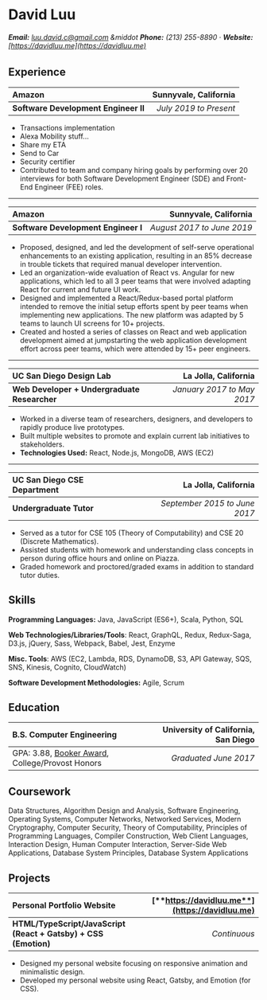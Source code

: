 # David Luu
###### **Email:** [luu.david.c@gmail.com](mailto:luu.david.c@gmail.com) &middot **Phone:** (213) 255-8890 &middot; **Website:** [https://davidluu.me](https://davidluu.me)

## Experience

| **Amazon**                           | **Sunnyvale, California** |
| :----------------------------------- | ------------------------: |
| **Software Development Engineer II** | *July 2019 to Present*    |

* Transactions implementation
* Alexa Mobility stuff...
* Share my ETA
* Send to Car
* Security certifier
* Contributed to team and company hiring goals by performing over 20 interviews for both Software Development Engineer (SDE) and Front-End Engineer (FEE) roles.

---

| **Amazon**                          | **Sunnyvale, California**  |
| :---------------------------------- | -------------------------: |
| **Software Development Engineer I** | *August 2017 to June 2019* |

* Proposed, designed, and led the development of self-serve operational enhancements to an existing application, resulting in an 85% decrease in trouble tickets that required manual developer intervention.
* Led an organization-wide evaluation of React vs. Angular for new applications, which led to all 3 peer teams that were involved adapting React for current and future UI work.
* Designed and implemented a React/Redux-based portal platform intended to remove the initial setup efforts spent by peer teams when implementing new applications. The new platform was adapted by 5 teams to launch UI screens for 10+ projects.
* Created and hosted a series of classes on React and web application development aimed at jumpstarting the web application development effort across peer teams, which were attended by 15+ peer engineers.

---

| **UC San Diego Design Lab**                  | **La Jolla, California**   |
| :------------------------------------------- | -------------------------: |
| **Web Developer + Undergraduate Researcher** | *January 2017 to May 2017* |

* Worked in a diverse team of researchers, designers, and developers to rapidly produce live prototypes.
* Built multiple websites to promote and explain current lab initiatives to stakeholders.
* **Technologies Used:** React, Node.js, MongoDB, AWS (EC2)

---

| **UC San Diego CSE Department**      | **La Jolla, California**      |
| :----------------------------------- | ----------------------------: |
| **Undergraduate Tutor**              | *September 2015 to June 2017* |

* Served as a tutor for CSE 105 (Theory of Computability) and CSE 20 (Discrete Mathematics).
* Assisted students with homework and understanding class concepts in person during office hours and online on Piazza.
* Graded homework and proctored/graded exams in addition to standard tutor duties.

## Skills

**Programming Languages:** Java, JavaScript (ES6+), Scala, Python, SQL

**Web Technologies/Libraries/Tools**: React, GraphQL, Redux, Redux-Saga, D3.js, jQuery, Sass, Webpack, Babel, Jest, Enzyme

**Misc. Tools**: AWS (EC2, Lambda, RDS, DynamoDB, S3, API Gateway, SQS, SNS, Kinesis, Cognito, CloudWatch)

**Software Development Methodologies:** Agile, Scrum

## Education

| **B.S. Computer Engineering**                                                                         | **University of California, San Diego** |
| :---------------------------------------------------------------------------------------------------- | --------------------------------------: |
| GPA: 3.88, [Booker Award](http://www.ece.ucsd.edu/undergraduate/booker-award), College/Provost Honors | *Graduated June 2017*           |

## Coursework

Data Structures, Algorithm Design and Analysis, Software Engineering,
Operating Systems, Computer Networks, Networked Services, Modern Cryptography, Computer Security,
Theory of Computability, Principles of Programming Languages, Compiler Construction,
Web Client Languages, Interaction Design, Human Computer Interaction,
Server-Side Web Applications, Database System Principles, Database System Applications

## Projects

| **Personal Portfolio Website**               | [**https://davidluu.me**](https://davidluu.me) |
| :------------------------------------------- | ---------------------------------------------: |
| **HTML/TypeScript/JavaScript (React + Gatsby) + CSS (Emotion)** | *Continuous*                                   |

* Designed my personal website focusing on responsive animation and minimalistic design.
* Developed my personal website using React, Gatsby, and Emotion (for CSS).
